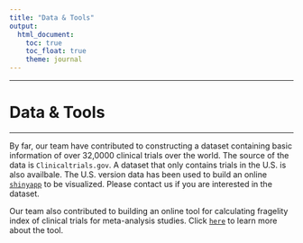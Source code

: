 ```yaml
---
title: "Data & Tools"
output: 
  html_document:
    toc: true 
    toc_float: true
    theme: journal
---
```


------------------------------------------------------

# Data & Tools

------------------------------------------------------

By far, our team have contributed to constructing a dataset containing basic information of over 32,0000 clinical trials over the world. The source of the data is `Clinicaltrials.gov`. A dataset that only contains trials in the U.S. is also availbale. The U.S. version data has been used to build an online [`shinyapp`](https://zongchaoliu.shinyapps.io/clinicaltrials_map/) to be visualized. Please contact us if you are interested in the dataset.

Our team also contributed to building an online tool for calculating fragelity index of clinical trials for meta-analysis studies. Click [`here`](https://yy3019.shinyapps.io/FI_calculator/) to learn more about the tool.


